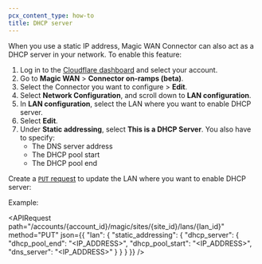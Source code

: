 ```yaml
---
pcx_content_type: how-to
title: DHCP server
---
```



When you use a static IP address, Magic WAN Connector can also act as a DHCP server in your network. To enable this feature:

<Tabs syncKey="dashPlusAPI"> <TabItem label="Dashboard">

1. Log in to the [Cloudflare dashboard](https://dash.cloudflare.com/) and select your account.
2. Go to **Magic WAN** > **Connector on-ramps (beta)**.
3. Select the Connector you want to configure > **Edit**.
4. Select **Network Configuration**, and scroll down to **LAN configuration**.
5. In **LAN configuration**, select the LAN where you want to enable DHCP server.
6. Select **Edit**.
7. Under **Static addressing**, select **This is a DHCP Server**. You also have to specify:
	- The DNS server address
	- The DHCP pool start
	- The DHCP pool end

</TabItem> <TabItem label="API">

<Render file="account-id-api-key" product="networking-services" />

Create a [`PUT` request](/api/resources/magic_transit/subresources/sites/subresources/lans/methods/update/) to update the LAN where you want to enable DHCP server:

Example:

<APIRequest
  path="/accounts/{account_id}/magic/sites/{site_id}/lans/{lan_id}"
  method="PUT"
  json={{
    "lan": {
    "static_addressing": {
      "dhcp_server": {
        "dhcp_pool_end": "<IP_ADDRESS>",
        "dhcp_pool_start": "<IP_ADDRESS>",
        "dns_server": "<IP_ADDRESS>"
      }
    }
  }
  }}
/>

</TabItem> </Tabs>
